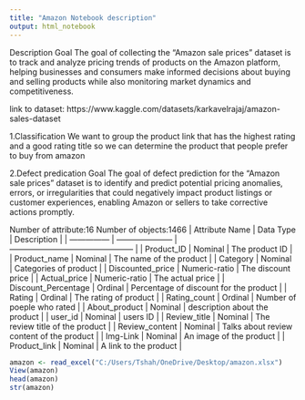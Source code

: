 ---
title: "Amazon Notebook description"
output: html_notebook
---

Description
Goal
The goal of collecting the "Amazon sale prices" dataset is to track and analyze pricing trends of products on the Amazon platform, helping businesses and consumers make informed decisions about buying and selling products while also monitoring market dynamics and competitiveness.

link to dataset: https://www.kaggle.com/datasets/karkavelrajaj/amazon-sales-dataset

1.Classification
We want to group the product link that has the highest rating and a good rating title so we can determine the product that people prefer to buy from amazon

2.Defect predication Goal
The goal of defect prediction for the "Amazon sale prices" dataset is to identify and predict potential pricing anomalies, errors, or irregularities that could negatively impact product listings or customer experiences, enabling Amazon or sellers to take corrective actions promptly.

Number of attribute:16
Number of objects:1466
| Attribute Name      | Data Type             | Description                                     | 
| ---------------     | --------------------- | ----------------------------------------------- | 
| Product_ID          | Nominal               | The product ID                                  | 
| Product_name        | Nominal               | The name of the product                         | 
| Category            | Nominal               | Categories of product                           |
| Discounted_price    | Numeric-ratio         | The discount price                              | 
| Actual_price        | Numeric-ratio         | The actual price                                |
| Discount_Percentage | Ordinal               | Percentage of discount for the product          |
| Rating              | Ordinal               | The rating of product                           |
| Rating_count        | Ordinal               | Number of poeple who rated                      |
| About_product       | Nominal               | description about the product                   | 
| user_id             | Nominal               | users ID                                        |
| Review_title        | Nominal               | The review title of the product                 |
| Review_content      | Nominal               | Talks about review content of the product       |
| Img-Link            | Nominal               | An image of the product                         |
| Product_link        | Nominal               | A link to the product                           |

```{r}
amazon <- read_excel("C:/Users/Tshah/OneDrive/Desktop/amazon.xlsx")
View(amazon)
head(amazon)
str(amazon)
```


